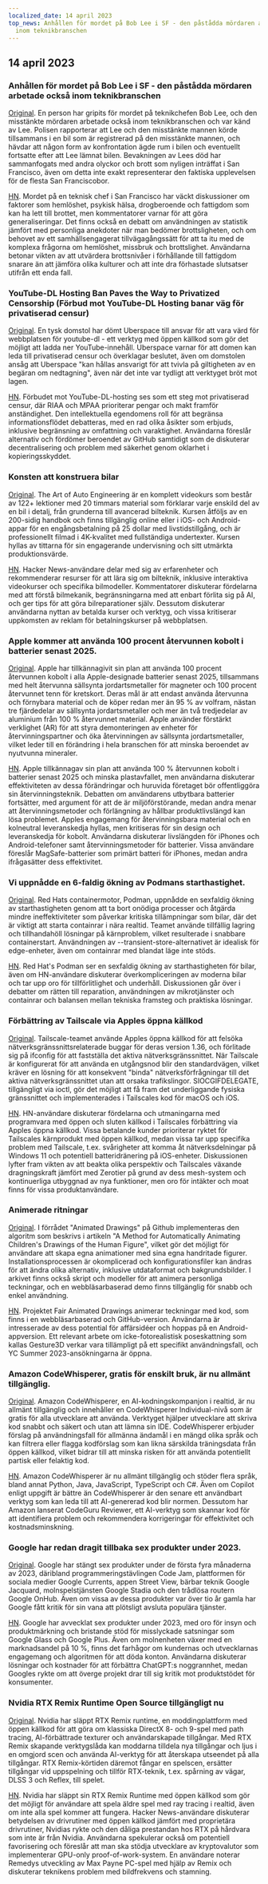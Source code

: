 ```yaml
---
localized_date: 14 april 2023
top_news: Anhållen för mordet på Bob Lee i SF - den påstådda mördaren arbetade också
  inom teknikbranschen
---
```




<CallToAction />

<Steps>

## 14 april 2023

### Anhållen för mordet på Bob Lee i SF - den påstådda mördaren arbetade också inom teknikbranschen

[Original](https://missionlocal.org/2023/04/bob-lee-killing-arrest-made-san-francisco/).
En person har gripits för mordet på teknikchefen Bob Lee, och den misstänkte mördaren arbetade också inom teknikbranschen och var känd av Lee. Polisen rapporterar att Lee och den misstänkte mannen körde tillsammans i en bil som är registrerad på den misstänkte mannen, och hävdar att någon form av konfrontation ägde rum i bilen och eventuellt fortsatte efter att Lee lämnat bilen. Bevakningen av Lees död har sammanfogats med andra olyckor och brott som nyligen inträffat i San Francisco, även om detta inte exakt representerar den faktiska upplevelsen för de flesta San Franciscobor.

[HN](http://news.ycombinator.com/item?id=35555525).
Mordet på en teknisk chef i San Francisco har väckt diskussioner om faktorer som hemlöshet, psykisk hälsa, drogberoende och fattigdom som kan ha lett till brottet, men kommentatorer varnar för att göra generaliseringar. Det finns också en debatt om användningen av statistik jämfört med personliga anekdoter när man bedömer brottsligheten, och om behovet av ett samhällsengagerat tillvägagångssätt för att ta itu med de komplexa frågorna om hemlöshet, missbruk och brottslighet. Användarna betonar vikten av att utvärdera brottsnivåer i förhållande till fattigdom snarare än att jämföra olika kulturer och att inte dra förhastade slutsatser utifrån ett enda fall.

### YouTube-DL Hosting Ban Paves the Way to Privatized Censorship (Förbud mot YouTube-DL Hosting banar väg för privatiserad censur)

[Original](https://torrentfreak.com/youtube-dl-hosting-ban-paves-the-way-to-privatized-censorship-230411/).
En tysk domstol har dömt Uberspace till ansvar för att vara värd för webbplatsen för youtube-dl - ett verktyg med öppen källkod som gör det möjligt att ladda ner YouTube-innehåll. Uberspace varnar för att domen kan leda till privatiserad censur och överklagar beslutet, även om domstolen ansåg att Uberspace "kan hållas ansvarigt för att tvivla på giltigheten av en begäran om nedtagning", även när det inte var tydligt att verktyget bröt mot lagen.

[HN](http://news.ycombinator.com/item?id=35553337).
Förbudet mot YouTube-DL-hosting ses som ett steg mot privatiserad censur, där RIAA och MPAA prioriterar pengar och makt framför anständighet. Den intellektuella egendomens roll för att begränsa informationsflödet debatteras, med en rad olika åsikter som erbjuds, inklusive begränsning av omfattning och varaktighet. Användarna föreslår alternativ och fördömer beroendet av GitHub samtidigt som de diskuterar decentralisering och problem med säkerhet genom oklarhet i kopieringsskyddet.

### Konsten att konstruera bilar

[Original](https://www.howacarworks.com/video-course).
The Art of Auto Engineering är en komplett videokurs som består av 122+ lektioner med 20 timmars material som förklarar varje enskild del av en bil i detalj, från grunderna till avancerad bilteknik. Kursen åtföljs av en 200-sidig handbok och finns tillgänglig online eller i iOS- och Android-appar för en engångsbetalning på 25 dollar med livstidstillgång, och är professionellt filmad i 4K-kvalitet med fullständiga undertexter. Kursen hyllas av tittarna för sin engagerande undervisning och sitt utmärkta produktionsvärde.

[HN](http://news.ycombinator.com/item?id=35552393).
Hacker News-användare delar med sig av erfarenheter och rekommenderar resurser för att lära sig om bilteknik, inklusive interaktiva videokurser och specifika bilmodeller. Kommentatorer diskuterar fördelarna med att förstå bilmekanik, begränsningarna med att enbart förlita sig på AI, och ger tips för att göra bilreparationer själv. Dessutom diskuterar användarna nyttan av betalda kurser och verktyg, och vissa kritiserar uppkomsten av reklam för betalningskurser på webbplatsen.

### Apple kommer att använda 100 procent återvunnen kobolt i batterier senast 2025.

[Original](https://www.apple.com/newsroom/2023/04/apple-will-use-100-percent-recycled-cobalt-in-batteries-by-2025/).
Apple har tillkännagivit sin plan att använda 100 procent återvunnen kobolt i alla Apple-designade batterier senast 2025, tillsammans med helt återvunna sällsynta jordartsmetaller för magneter och 100 procent återvunnet tenn för kretskort. Deras mål är att endast använda återvunna och förnybara material och de köper redan mer än 95 % av volfram, nästan tre fjärdedelar av sällsynta jordartsmetaller och mer än två tredjedelar av aluminium från 100 % återvunnet material. Apple använder förstärkt verklighet (AR) för att styra demonteringen av enheter för återvinningspartner och öka återvinningen av sällsynta jordartsmetaller, vilket leder till en förändring i hela branschen för att minska beroendet av nyutvunna mineraler.

[HN](http://news.ycombinator.com/item?id=35554270).
Apple tillkännagav sin plan att använda 100 % återvunnen kobolt i batterier senast 2025 och minska plastavfallet, men användarna diskuterar effektiviteten av dessa förändringar och huruvida företaget bör offentliggöra sin återvinningsteknik. Debatten om användarens utbytbara batterier fortsätter, med argument för att de är miljöförstörande, medan andra menar att återvinningsmetoder och förlängning av hållbar produktlivslängd kan lösa problemet. Apples engagemang för återvinningsbara material och en kolneutral leveranskedja hyllas, men kritiseras för sin design och leveranskedja för kobolt. Användarna diskuterar livslängden för iPhones och Android-telefoner samt återvinningsmetoder för batterier. Vissa användare föreslår MagSafe-batterier som primärt batteri för iPhones, medan andra ifrågasätter dess effektivitet.

### Vi uppnådde en 6-faldig ökning av Podmans starthastighet.

[Original](https://www.redhat.com/sysadmin/speed-containers-podman-raspberry-pi).
Red Hats containermotor, Podman, uppnådde en sexfaldig ökning av starthastigheten genom att ta bort onödiga processer och åtgärda mindre ineffektiviteter som påverkar kritiska tillämpningar som bilar, där det är viktigt att starta containrar i nära realtid. Teamet använde tillfällig lagring och tillhandahöll lösningar på kärnproblem, vilket resulterade i snabbare containerstart. Användningen av --transient-store-alternativet är idealisk för edge-enheter, även om containrar med blandat läge inte stöds.

[HN](http://news.ycombinator.com/item?id=35551830).
Red Hat's Podman ser en sexfaldig ökning av starthastigheten för bilar, även om HN-användare diskuterar överkompliceringen av moderna bilar och tar upp oro för tillförlitlighet och underhåll. Diskussionen går över i debatter om rätten till reparation, användningen av mikrotjänster och containrar och balansen mellan tekniska framsteg och praktiska lösningar.

### Förbättring av Tailscale via Apples öppna källkod

[Original](https://tailscale.dev/blog/darwin-spelunking).
Tailscale-teamet använde Apples öppna källkod för att felsöka nätverksgränssnittsrelaterade buggar för deras version 1.36, och förlitade sig på ifconfig för att fastställa det aktiva nätverksgränssnittet. När Tailscale är konfigurerat för att använda en utgångsnod blir den standardvägen, vilket kräver en lösning för att konsekvent "binda" nätverksförfrågningar till det aktiva nätverksgränssnittet utan att orsaka trafikslingor. SIOCGIFDELEGATE, tillgängligt via ioctl, gör det möjligt att få fram det underliggande fysiska gränssnittet och implementerades i Tailscales kod för macOS och iOS.

[HN](http://news.ycombinator.com/item?id=35559124).
HN-användare diskuterar fördelarna och utmaningarna med programvara med öppen och sluten källkod i Tailscales förbättring via Apples öppna källkod. Vissa betalande kunder prioriterar ryktet för Tailscales kärnprodukt med öppen källkod, medan vissa tar upp specifika problem med Tailscale, t.ex. svårigheter att komma åt nätverksdelningar på Windows 11 och potentiell batteridränering på iOS-enheter. Diskussionen lyfter fram vikten av att beakta olika perspektiv och Tailscales växande dragningskraft jämfört med Zerotier på grund av dess mesh-system och kontinuerliga utbyggnad av nya funktioner, men oro för intäkter och moat finns för vissa produktanvändare.

### Animerade ritningar

[Original](https://fairanimateddrawings.com/site/home).
I förrådet "Animated Drawings" på Github implementeras den algoritm som beskrivs i artikeln "A Method for Automatically Animating Children's Drawings of the Human Figure", vilket gör det möjligt för användare att skapa egna animationer med sina egna handritade figurer. Installationsprocessen är okomplicerad och konfigurationsfiler kan ändras för att ändra olika alternativ, inklusive utdataformat och bakgrundsbilder. I arkivet finns också skript och modeller för att animera personliga teckningar, och en webbläsarbaserad demo finns tillgänglig för snabb och enkel användning.

[HN](http://news.ycombinator.com/item?id=35561203).
Projektet Fair Animated Drawings animerar teckningar med kod, som finns i en webbläsarbaserad och GitHub-version. Användarna är intresserade av dess potential för affärsidéer och hoppas på en Android-appversion. Ett relevant arbete om icke-fotorealistisk poseskattning som kallas Gesture3D verkar vara tillämpligt på ett specifikt användningsfall, och YC Summer 2023-ansökningarna är öppna.

### Amazon CodeWhisperer, gratis för enskilt bruk, är nu allmänt tillgänglig.

[Original](https://aws.amazon.com/blogs/aws/amazon-codewhisperer-free-for-individual-use-is-now-generally-available/).
Amazon CodeWhisperer, en AI-kodningskompanjon i realtid, är nu allmänt tillgänglig och innehåller en CodeWhisperer Individual-nivå som är gratis för alla utvecklare att använda. Verktyget hjälper utvecklare att skriva kod snabbt och säkert och utan att lämna sin IDE. CodeWhisperer erbjuder förslag på användningsfall för allmänna ändamål i en mängd olika språk och kan filtrera eller flagga kodförslag som kan likna särskilda träningsdata från öppen källkod, vilket bidrar till att minska risken för att använda potentiellt partisk eller felaktig kod.

[HN](http://news.ycombinator.com/item?id=35554460).
Amazon CodeWhisperer är nu allmänt tillgänglig och stöder flera språk, bland annat Python, Java, JavaScript, TypeScript och C#. Även om Copilot enligt uppgift är bättre än CodeWhisperer är den senare ett användbart verktyg som kan leda till att AI-genererad kod blir normen. Dessutom har Amazon lanserat CodeGuru Reviewer, ett AI-verktyg som skannar kod för att identifiera problem och rekommendera korrigeringar för effektivitet och kostnadsminskning.

### Google har redan dragit tillbaka sex produkter under 2023.

[Original](https://toolhub.tech/blog/Google-2023-Shutdown-Spree-6-Products-Pulled-in-Just-4-Months/).
Google har stängt sex produkter under de första fyra månaderna av 2023, däribland programmeringstävlingen Code Jam, plattformen för sociala medier Google Currents, appen Street View, bärbar teknik Google Jacquard, molnspelstjänsten Google Stadia och den trådlösa routern Google OnHub. Även om vissa av dessa produkter var över tio år gamla har Google fått kritik för sin vana att plötsligt avsluta populära tjänster.

[HN](http://news.ycombinator.com/item?id=35553421).
Google har avvecklat sex produkter under 2023, med oro för insyn och produktmärkning och bristande stöd för misslyckade satsningar som Google Glass och Google Plus. Även om molnenheten växer med en marknadsandel på 10 %, finns det farhågor om kundernas och utvecklarnas engagemang och algoritmen för att döda konton. Användarna diskuterar lösningar och kostnader för att förbättra ChatGPT:s noggrannhet, medan Googles rykte om att överge projekt drar till sig kritik mot produktstödet för konsumenter.

### Nvidia RTX Remix Runtime Open Source tillgängligt nu

[Original](https://www.nvidia.com/en-us/geforce/news/rtx-remix-runtime-open-source-download/).
Nvidia har släppt RTX Remix runtime, en moddingplattform med öppen källkod för att göra om klassiska DirectX 8- och 9-spel med path tracing, AI-förbättrade texturer och användarskapade tillgångar. Med RTX Remix skapande verktygslåda kan moddarna tilldela nya tillgångar och ljus i en omgjord scen och använda AI-verktyg för att återskapa utseendet på alla tillgångar. RTX Remix-körtiden däremot fångar en spelscen, ersätter tillgångar vid uppspelning och tillför RTX-teknik, t.ex. spårning av vägar, DLSS 3 och Reflex, till spelet.

[HN](http://news.ycombinator.com/item?id=35552378).
Nvidia har släppt sin RTX Remix Runtime med öppen källkod som gör det möjligt för användare att spela äldre spel med ray tracing i realtid, även om inte alla spel kommer att fungera. Hacker News-användare diskuterar betydelsen av drivrutiner med öppen källkod jämfört med proprietära drivrutiner, Nvidias rykte och den dåliga prestandan hos RTX på hårdvara som inte är från Nvidia. Användarna spekulerar också om potentiell favorisering och föreslår att man ska stödja utvecklare av kryptovalutor som implementerar GPU-only proof-of-work-system. En användare noterar Remedys utveckling av Max Payne PC-spel med hjälp av Remix och diskuterar teknikens problem med bildfrekvens och stamning.

</Steps>
